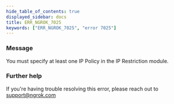 ```yaml
---
hide_table_of_contents: true
displayed_sidebar: docs
title: ERR_NGROK_7025
keywords: ["ERR_NGROK_7025", "error 7025"]
---
```


### Message

You must specify at least one IP Policy in the IP Restriction module.

### Further help

If you're having trouble resolving this error, please reach out to [support@ngrok.com](mailto:support@ngrok.com?subject=Help%20with%20ERR_NGROK_7025)
